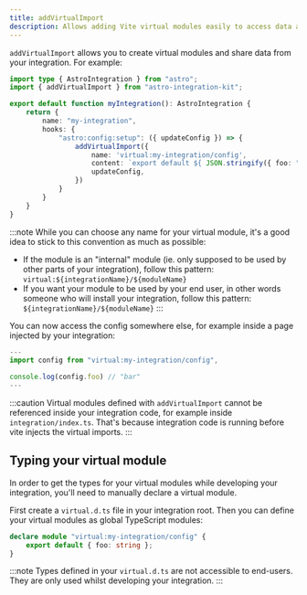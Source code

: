 ```yaml
---
title: addVirtualImport
description: Allows adding Vite virtual modules easily to access data across your integration.
---
```


`addVirtualImport` allows you to create virtual modules and share data from your integration. For example:

```ts title="integration/index.ts"
import type { AstroIntegration } from "astro";
import { addVirtualImport } from "astro-integration-kit";

export default function myIntegration(): AstroIntegration {
    return {
        name: "my-integration",
        hooks: {
            "astro:config:setup": ({ updateConfig }) => {
                addVirtualImport({
                    name: 'virtual:my-integration/config',
                    content: `export default ${ JSON.stringify({ foo: "bar" }) }`,
                    updateConfig,
                })
            }
        }
    }
}
```

:::note
While you can choose any name for your virtual module, it's a good idea to stick to this convention as much as possible:

- If the module is an "internal" module (ie. only supposed to be used by other parts of your integration), follow this pattern: `virtual:${integrationName}/${moduleName}`
- If you want your module to be used by your end user, in other words someone who will install your integration, follow this pattern: `${integrationName}/${moduleName}`
::: 

You can now access the config somewhere else, for example inside a page injected by your integration:

```ts title="my-integration/src/pages/index.astro"
---
import config from "virtual:my-integration/config",

console.log(config.foo) // "bar"
---
```

:::caution
Virtual modules defined with `addVirtualImport` cannot be referenced inside your integration code, for example inside `integration/index.ts`. That's because integration code is running before vite injects the virtual imports.
:::

## Typing your virtual module

In order to get the types for your virtual modules while developing your integration, you'll need to manually declare a virtual module.

First create a `virtual.d.ts` file in your integration root. Then you can define your virtual modules as global TypeScript modules:

```ts title="my-integration/virtual.d.ts"
declare module "virtual:my-integration/config" {
    export default { foo: string };
}
```

:::note
Types defined in your `virtual.d.ts` are not accessible to end-users. They are only used whilst developing your integration.
:::